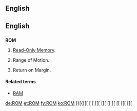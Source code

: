 {{see|rom|Rom|room}}

==English==


== English ==
==={{acronym}}===
'''ROM'''

# [[read-only memory|Read-Only Memory]].
# {{medical}} Range of Motion.
# {{finance}} Return on Margin.

====Related terms====
*[[RAM]]

[[de:ROM]]
[[et:ROM]]
[[fy:ROM]]
[[ko:ROM]]
[{[{[[[
[
[
[[[
[[[
[[
[[
[[
[[[
[[[